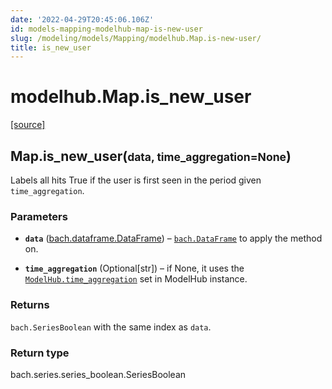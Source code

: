 ```yaml
---
date: '2022-04-29T20:45:06.106Z'
id: models-mapping-modelhub-map-is-new-user
slug: /modeling/models/Mapping/modelhub.Map.is-new-user/
title: is_new_user
---
```


# modelhub.Map.is_new_user

<div class="method">

&#8203;<span class="view-source">[[source]](https://github.com/objectiv/objectiv-analytics/blob/main/modelhub/modelhub/map.py)</span>

<h2 class="signature-class"><span class="additional-name">Map.</span><span class="name">is_new_user(</span><small class="parameter-list"><span class="parameter" id="data">data</span>, <span class="parameter" id="time_aggregation">time_aggregation=None</span></small>)</h2>


<div class="content">

Labels all hits True if the user is first seen in the period given `time_aggregation`.


### Parameters

* **`data`** ([bach.dataframe.DataFrame](/docs/modeling/bach/api-reference/DataFrame/bach.DataFrame/#bach.DataFrame)) – [`bach.DataFrame`](/docs/modeling/bach/api-reference/DataFrame/bach.DataFrame/#bach.DataFrame) to apply the method on.

* **`time_aggregation`** (Optional[str]) – if None, it uses the [`ModelHub.time_aggregation`](/docs/modeling/modelhub-api-reference/ModelHub/modelhub.ModelHub.time-aggregation/#modelhub.ModelHub.time-aggregation) set in ModelHub
instance.



### Returns

`bach.SeriesBoolean` with the same index as `data`.



### Return type

bach.series.series_boolean.SeriesBoolean



</div>

</div>
